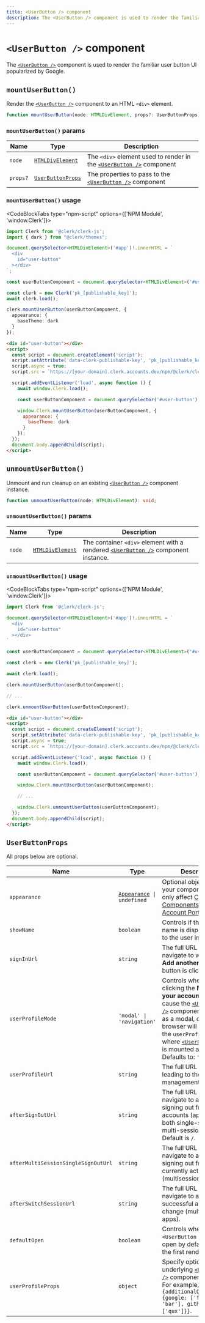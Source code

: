 ```yaml
---
title: <UserButton /> component
description: The <UserButton /> component is used to render the familiar user button UI popularized by Google.
---
```


# `<UserButton />` component

<Images width={496} height={564} src="/docs/images/ui-components/component-user_button.svg" alt="User Button Example" />

The [`<UserButton />`][userbutton-ref] component is used to render the familiar user button UI popularized by Google.

## `mountUserButton()`

Render the [`<UserButton />`][userbutton-ref] component to an HTML `<div>` element.

```typescript
function mountUserButton(node: HTMLDivElement, props?: UserButtonProps): void;
```

### `mountUserButton()` params

| Name | Type | Description |
| --- | --- | --- |
| `node` | [`HTMLDivElement`](https://developer.mozilla.org/en-US/docs/Web/API/HTMLDivElement) | The `<div>` element used to render in the [`<UserButton />`][userbutton-ref] component |
| `props?` | [`UserButtonProps`](#user-button-props) | The properties to pass to the [`<UserButton />`][userbutton-ref] component |

### `mountUserButton()` usage

<CodeBlockTabs type="npm-script" options={['NPM Module', 'window.Clerk']}>
  ```typescript {15-19}
  import Clerk from '@clerk/clerk-js';
  import { dark } from "@clerk/themes";

  document.querySelector<HTMLDivElement>('#app')!.innerHTML = `
    <div
      id="user-button"
    ></div>
  `;

  const userButtonComponent = document.querySelector<HTMLDivElement>('#user-button')!;

  const clerk = new Clerk('pk_[publishable_key]');
  await clerk.load();

  clerk.mountUserButton(userButtonComponent, {
    appearance: {
      baseTheme: dark
    }
  });
  ```

  ```html {13-17}
  <div id="user-button"></div>
  <script>
    const script = document.createElement('script');
    script.setAttribute('data-clerk-publishable-key', 'pk_[publishable_key]');
    script.async = true;
    script.src = `https://[your-domain].clerk.accounts.dev/npm/@clerk/clerk-js@latest/dist/clerk.browser.js`;

    script.addEventListener('load', async function () {
      await window.Clerk.load();

      const userButtonComponent = document.querySelector('#user-button');

      window.Clerk.mountUserButton(userButtonComponent, {
        appearance: {
          baseTheme: dark
        }
      });
    });
    document.body.appendChild(script);
  </script>
  ```
</CodeBlockTabs>

## `unmountUserButton()`

Unmount and run cleanup on an existing [`<UserButton />`][userbutton-ref] component instance.

```typescript
function unmountUserButton(node: HTMLDivElement): void;
```

### `unmountUserButton()` params

| Name | Type | Description |
| --- | --- | --- |
| `node` | [`HTMLDivElement`](https://developer.mozilla.org/en-US/docs/Web/API/HTMLDivElement) | The container `<div>` element with a rendered [`<UserButton />`][userbutton-ref] component instance. |

### `unmountUserButton()` usage

<CodeBlockTabs type="npm-script" options={['NPM Module', 'window.Clerk']}>
  ```typescript {19}
  import Clerk from '@clerk/clerk-js';

  document.querySelector<HTMLDivElement>('#app')!.innerHTML = `
    <div
      id="user-button"
    ></div>
  `

  const userButtonComponent = document.querySelector<HTMLDivElement>('#user-button')!;

  const clerk = new Clerk('pk_[publishable_key]');

  await clerk.load();

  clerk.mountUserButton(userButtonComponent);

  // ...

  clerk.unmountUserButton(userButtonComponent);
  ```

  ```html {17}
  <div id="user-button"></div>
  <script>
    const script = document.createElement('script');
    script.setAttribute('data-clerk-publishable-key', 'pk_[publishable_key]');
    script.async = true;
    script.src = `https://[your-domain].clerk.accounts.dev/npm/@clerk/clerk-js@latest/dist/clerk.browser.js`;

    script.addEventListener('load', async function () {
      await window.Clerk.load();

      const userButtonComponent = document.querySelector('#user-button');

      window.Clerk.mountUserButton(userButtonComponent);

      // ...

      window.Clerk.unmountUserButton(userButtonComponent);
    });
    document.body.appendChild(script);
  </script>
  ```
</CodeBlockTabs>

## `UserButtonProps`

All props below are optional.

| Name | Type | Description |
| --- | --- | --- |
| `appearance` | <code>[Appearance](/docs/components/customization/overview) \| undefined</code> | Optional object to style your components. Will only affect [Clerk Components][components-ref] and not [Account Portal][ap-ref] pages. |
| `showName` | `boolean` | Controls if the user name is displayed next to the user image button. |
| `signInUrl` | `string` | The full URL or path to navigate to when the **Add another account** button is clicked. |
| `userProfileMode` | `'modal' \| 'navigation'` | Controls whether clicking the **Manage your account** button will cause the [`<UserProfile />`][userprofile-ref] component to open as a modal, or if the browser will navigate to the `userProfileUrl` where [`<UserProfile />`][userprofile-ref] is mounted as a page.<br />Defaults to: `'modal'`. |
| `userProfileUrl` | `string` | The full URL or path leading to the user management interface. |
| `afterSignOutUrl` | `string` | The full URL or path to navigate to after a signing out from all accounts (applies to both single-session and multi-session apps). Default is `/`. |
| `afterMultiSessionSingleSignOutUrl` | `string` | The full URL or path to navigate to after a signing out from currently active account (multisession apps). |
| `afterSwitchSessionUrl` | `string` | The full URL or path to navigate to after a successful account change (multi-session apps). |
| `defaultOpen` | `boolean` | Controls whether the `<UserButton />` should open by default during the first render. |
| `userProfileProps` | `object` | Specify options for the underlying [`<UserProfile />`][userprofile-ref] component.<br/>For example, `{additionalOAuthScopes: {google: ['foo', 'bar'], github: ['qux']}}`. |

[userbutton-ref]: /docs/components/user/user-button
[userprofile-ref]: /docs/components/user/user-profile
[components-ref]: /docs/components/overview
[ap-ref]: /docs/account-portal/overview
